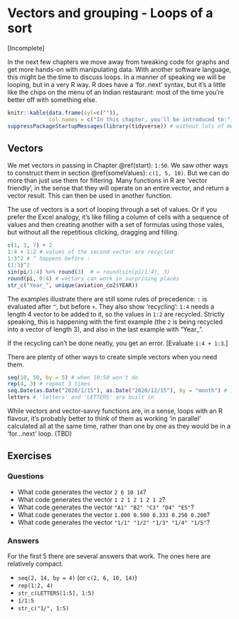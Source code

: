# Vectors and grouping - Loops of a sort

[Incomplete]

In the next few chapters we move away from tweaking code for graphs and get more hands-on with manipulating data. With another software language, this might be the time to discuss loops. In a manner of speaking we will be looping, but in a very R way. R does have a 'for..next' syntax, but it's a little like the chips on the menu of an Indian restaurant: most of the time you're better off with something else.

```r
knitr::kable(data.frame(syl=c("")),
             col.names = c("In this chapter, you'll be introduced to:"))
suppressPackageStartupMessages(library(tidyverse)) # without lots of messages 

```

## Vectors

We met vectors in passing in Chapter \@ref(start): `1:50`. We saw other ways to construct them in section \@ref(someValues): `c(1, 5, 10)`. But we can do more than just use them for filtering. Many functions in R are 'vector friendly', in the sense that they will operate on an entire vector, and return a vector result. This can then be used in another function. 

The use of vectors is a sort of looping through a set of values. Or if you prefer the Excel analogy, it's like filling a column of cells with a sequence of values and then creating another with a set of formulas using those vales, but without all the repetitious clicking, dragging and filling.

```r
c(1, 3, 7) + 2
1:4 + 1:2 # values of the second vector are recycled
1:3^2 # ^ happens before :
(1:3)^2
sin(pi/1:4) %>% round(3)  # = round(sin(pi/1:4), 3)
round(pi, 0:4) # vectors can work in surprising places
str_c("Year_", unique(aviation_co2$YEAR))

```

The examples illustrate there are still some rules of precedence: `:` is evaluated after `^`, but before `+`. They also show 'recycling': `1:4` needs a length 4 vector to be added to it, so the values in `1:2` are recycled. Strictly speaking, this is happening with the first example (the `2` is being recycled into a vector of length 3), and also in the last example with "Year_".

If the recycling can't be done neatly, you get an error. [Evaluate `1:4 + 1:3`.]

There are plenty of other ways to create simple vectors when you need them. 

```r
seq(10, 50, by = 5) # when 10:50 won't do
rep(4, 3) # repeat 3 times
seq.Date(as.Date("2020/1/15"), as.Date("2020/12/15"), by = "month") # ides of 2020
letters # 'letters' and 'LETTERS' are built in

```

While vectors and vector-savvy functions are, in a sense, loops with an R flavour, it's probably better to think of them as working 'in parallel' calculated all at the same time, rather than one by one as they would be in a 'for...next' loop. (TBD)

## Exercises

### Questions

* What code generates the vector `2 6 10 14`?
* What code generates the vector `1 2 1 2 1 2 1 2`?
* What code generates the vector `"A1" "B2" "C3" "D4" "E5"`?
* What code generates the vector `1.000 0.500 0.333 0.250 0.200`?
* What code generates the vector `"1/1" "1/2" "1/3" "1/4" "1/5"`?

### Answers

For the first 5 there are several answers that work. The ones here are relatively compact.

* `seq(2, 14, by = 4)` (or `c(2, 6, 10, 14)`)
* `rep(1:2, 4)`
* `str_c(LETTERS[1:5], 1:5)`
* `1/1:5`
* `str_c("1/", 1:5)`


